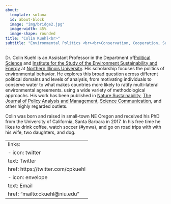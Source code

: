 ```yaml
---
about:
  template: solana
  id: about-block
  image: "img/bridge2.jpg"
  image-width: 45% 
  image-shape: rounded
title: "Colin Kuehl<br>"
subtitle: "Environmental Politics <br><br>Conservation, Cooperation, Sustainability"
---
```


::: {#about-block}
Dr. Colin Kuehl is an Assistant Professor in the Department of[Political Science](www.polisci.niu.edu) and [Institute for the Study of the Environment Sustainability and Energy](https://www.niu.edu/clas/ese/index.shtml) at [Northern Illinois University](www.niu.edu). His scholarship focuses the politics of environmental behavior. He explores this broad question across different political domains and levels of analysis, from motivating individuals to conserve water to what makes countries more likely to ratify multi-lateral environmental agreements.  using a wide variety of methodological approachs. His work has been published in [Nature Sustainability](https://www.nature.com/articles/s41893-021-00687-6), [The Journal of Policy Analysis and Management](https://huskiecommons.lib.niu.edu/niubib/526/), [Science Communication](https://journals.sagepub.com/doi/abs/10.1177/10755470231153634), and other highly regarded outlets. 

<!--
Colin is also an accomplished teacher and mentor. 
-->


Colin was born and raised in small-town NE Oregon and received his PhD from the University of California, Santa Barbara in 2017. In his free time he likes to drink coffee, watch soccer (#ynwa), and go on road trips with with his wife, two daughters, and dog. 
 
:::





---
links:
    - icon: twitter
      text: Twitter
      href: https://twitter.com/cpkuehl
    - icon: envelope
      text: Email
      href: "mailto:ckuehl@niu.edu"  
---
